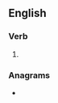 ==English==

===Verb===
{{head|en|verb form}}

# {{en-past of|nonplus}}

===Anagrams===
* {{anagrams|en|nonpulsed}}